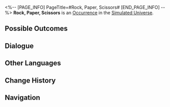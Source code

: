 <%-- [PAGE_INFO]
PageTitle=#Rock, Paper, Scissors#
[END_PAGE_INFO] --%>
{{Stub}}
{{Simulated Universe Event Infobox
|id            = 13402
|title         = 
|image         = Occurrence Battle.png
|domains_su    = Unknown
|domains_ext   = 
|domains_swarm = Unknown
|domains_gng   = Unknown
|domains_du    = 
|requirements  = 
|prev          = 
|next          = 
|characters    = 
|factions      = 
|order         = 
|order_du      = 
}}
'''Rock, Paper, Scissors''' is an [[Simulated Universe/Occurrence|Occurrence]] in the [[Simulated Universe]].

==Possible Outcomes==
{{Possible Outcomes
|choice_1 = Acutely sense the vulnerabilities of the astral computer.
|result_1 = Break down more dangerous vulnerabilities! Enter battle. After achieving victory, obtain 2 Enhanced Blessing(s) of 1- to 2-star rarity.
|path_1   = The Hunt
|modes_1  = swarm

|choice_2 = You remember its rule! Scissors first!
|result_2 = Chance to obtain 2 random 2-star Blessing(s).
|path_2   = Remembrance
|modes_2  = swarm

|choice_3 = Ask Screwllum for help on how to disassemble the "hard disk."
|result_3 = Enter battle. After achieving victory, obtain 1 cheat chance(s).
|path_3   = Erudition
|modes_3  = gng

|choice_4 = Fight for the 0.63% chance.
|result_4 = Enter battle.

|choice_5 = Pick the 100% security.
|result_5 = Lose 100 Cosmic Fragment(s).

}}
<!--
==Gameplay Notes==
* 
-->
==Dialogue==
{{Dialogue Start}}
:{{tx}}
{{Dialogue End}}

==Other Languages==
{{Other Languages
|en   = Rock, Paper, Scissors
|zhs  = 猜拳游戏
|zht  = 猜拳遊戲
|ja   = じゃんけん
|ko   = 가위바위보
|es   = Piedra, papel o tijera
|fr   = Pierre, papier, ciseaux
|ru   = Камень, ножницы, бумага
|th   = เกมเป่ายิ้งฉุบ
|vi   = Oẳn Tù Tì
|de   = Schere, Stein, Papier
|id   = Batu-Gunting-Kertas
|pt   = Pedra, Papel, Tesoura
}}

==Change History==
{{Change History|1.0}}

==Navigation==
{{Occurrence Navbox}}